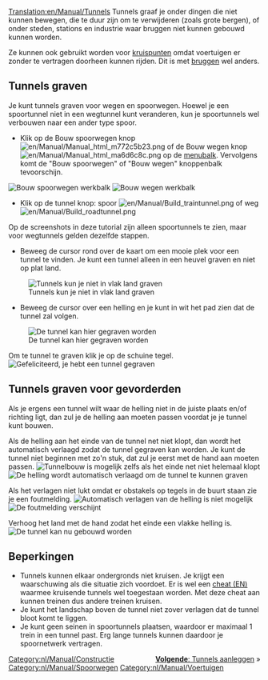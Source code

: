 [[Translation:en/Manual/Tunnels]]
{{nl/Manual/Tutorial/Tutorial}}
Tunnels graaf je onder dingen die niet kunnen bewegen, die te duur zijn om te verwijderen (zoals grote bergen), of onder steden, stations en industrie waar bruggen niet kunnen gebouwd kunnen worden.

Ze kunnen ook gebruikt worden voor [[nl/Community/Junctionary/Main Page|kruispunten]] omdat voertuigen er zonder te vertragen doorheen kunnen rijden. Dit is met [[nl/Manual/Bruggen|bruggen]] wel anders.

==Tunnels graven==
Je kunt tunnels graven voor wegen en spoorwegen. Hoewel je een spoortunnel niet in een wegtunnel kunt veranderen, kun je spoortunnels wel verbouwen naar een ander type spoor.
*Klik op de Bouw spoorwegen knop [[File:en/Manual/Manual html m772c5b23.png]] of de Bouw wegen knop [[File:en/Manual/Manual html ma6d6c8c.png]] op de [[nl/Manual/Spelinterface#de-menubalk|menubalk]]. Vervolgens komt de "Bouw spoorwegen" of "Bouw wegen" knoppenbalk tevoorschijn.
[[File:nl/Manual/Bouw spoorwegen.png|none|frame|Bouw spoorwegen werkbalk]]
[[File:en/Bouwweg 1.png|none|frame|Bouw wegen werkbalk]]

*Klik op de tunnel knop: spoor [[File:en/Manual/Build traintunnel.png]] of weg [[File:en/Manual/Build roadtunnel.png]]

Op de screenshots in deze tutorial zijn alleen spoortunnels te zien, maar voor wegtunnels gelden dezelfde stappen.

*Beweeg de cursor rond over de kaart om een mooie plek voor een tunnel te vinden. Je kunt een tunnel alleen in een heuvel graven en niet op plat land.
[[File:en/Manual/Tunnel try.png|none|frame|Tunnels kun je niet in vlak land graven]]

*Beweeg de cursor over een helling en je kunt in wit het pad zien dat de tunnel zal volgen.
[[File:en/Manual/Tunnel prepare first.png|none|frame|De tunnel kan hier gegraven worden]]

Om te tunnel te graven klik je op de schuine tegel.
[[File:en/Manual/Tunnel built first.png|none|frame|Gefeliciteerd, je hebt een tunnel gegraven]]

==Tunnels graven voor gevorderden==
Als je ergens een tunnel wilt waar de helling niet in de juiste plaats en/of richting ligt, dan zul je de helling aan moeten passen voordat je je tunnel kunt bouwen.

Als de helling aan het einde van de tunnel net niet klopt, dan wordt het automatisch verlaagd zodat de tunnel gegraven kan worden. Je kunt de tunnel niet beginnen met zo'n stuk, dat zul je eerst met de hand aan moeten passen.
[[File:en/Manual/Tunnel prepare second.png|none|frame|Tunnelbouw is mogelijk zelfs als het einde net niet helemaal klopt]]
[[File:en/Manual/Tunnel built second.png|none|frame|De helling wordt automatisch verlaagd om de tunnel te kunnen graven]]

Als het verlagen niet lukt omdat er obstakels op tegels in de buurt staan zie je een foutmelding.
[[File:en/Manual/Tunnel terraform third.png|none|frame|Automatisch verlagen van de helling is niet mogelijk]]
[[File:en/Manual/Tunnel error third.png|none|frame|De foutmelding verschijnt]]

Verhoog het land met de hand zodat het einde een vlakke helling is.
[[File:en/Manual/Tunnel prepare third.png|none|frame|De tunnel kan nu gebouwd worden]]

==Beperkingen==
* Tunnels kunnen elkaar ondergronds niet kruisen. Je krijgt een waarschuwing als die situatie zich voordoet. Er is wel een [[en/Archive/Manual/Crossing tunnels|cheat (EN)]] waarmee kruisende tunnels wel toegestaan worden. Met deze cheat aan kunnen treinen dus andere treinen kruisen.
* Je kunt het landschap boven de tunnel niet zover verlagen dat de tunnel bloot komt te liggen.
* Je kunt geen seinen in spoortunnels plaatsen, waardoor er maximaal 1 trein in een tunnel past. Erg lange tunnels kunnen daardoor je spoornetwerk vertragen.


<span style="float: right">[[nl/Manual/Tunnels|'''Volgende''': Tunnels aanleggen]] &raquo;</span>


[[Category:nl/Manual/Constructie]]
[[Category:nl/Manual/Spoorwegen]]
[[Category:nl/Manual/Voertuigen]]